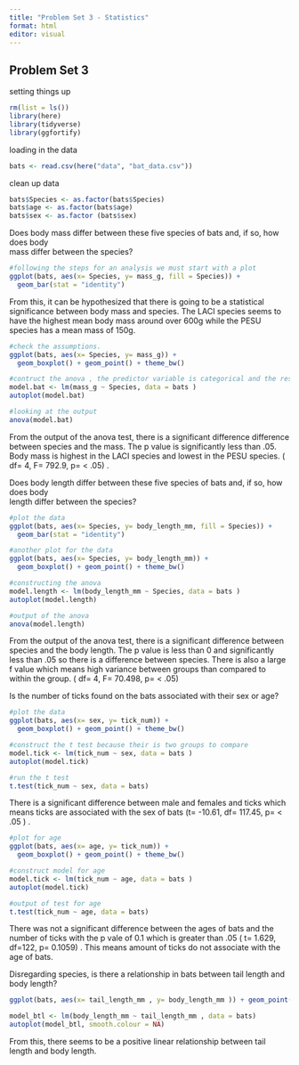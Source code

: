 ```yaml
---
title: "Problem Set 3 - Statistics"
format: html
editor: visual
---
```


## Problem Set 3

setting things up

```r
rm(list = ls())
library(here)
library(tidyverse)
library(ggfortify)
```

loading in the data

```r
bats <- read.csv(here("data", "bat_data.csv"))
```

clean up data

```r
bats$Species <- as.factor(bats$Species)
bats$age <- as.factor(bats$age)
bats$sex <- as.factor (bats$sex)
```

Does body mass differ between these five species of bats and, if so, how does body\
mass differ between the species?

```r
#following the steps for an analysis we must start with a plot
ggplot(bats, aes(x= Species, y= mass_g, fill = Species)) +
  geom_bar(stat = "identity")
```

From this, it can be hypothesized that there is going to be a statistical significance between body mass and species. The LACI species seems to have the highest mean body mass around over 600g while the PESU species has a mean mass of 150g.

```r
#check the assumptions.
ggplot(bats, aes(x= Species, y= mass_g)) +
  geom_boxplot() + geom_point() + theme_bw()
```

```r
#contruct the anova , the predictor variable is categorical and the response is a ratio data
model.bat <- lm(mass_g ~ Species, data = bats )
autoplot(model.bat)
```

```r
#looking at the output 
anova(model.bat)
```

From the output of the anova test, there is a significant difference difference between species and the mass. The p value is significantly less than .05. Body mass is highest in the LACI species and lowest in the PESU species. ( df= 4, F= 792.9, p= \< .05) .

Does body length differ between these five species of bats and, if so, how does body\
length differ between the species?

```r
#plot the data 
ggplot(bats, aes(x= Species, y= body_length_mm, fill = Species)) +
  geom_bar(stat = "identity")
```

```r
#another plot for the data 
ggplot(bats, aes(x= Species, y= body_length_mm)) +
  geom_boxplot() + geom_point() + theme_bw()
```

```r
#constructing the anova 
model.length <- lm(body_length_mm ~ Species, data = bats )
autoplot(model.length)
```

```r
#output of the anova
anova(model.length)
```

From the output of the anova test, there is a significant difference between species and the body length. The p value is less than 0 and significantly less than .05 so there is a difference between species. There is also a large f value which means high variance between groups than compared to within the group. ( df= 4, F= 70.498, p= \< .05)

Is the number of ticks found on the bats associated with their sex or age?

```r
#plot the data
ggplot(bats, aes(x= sex, y= tick_num)) +
  geom_boxplot() + geom_point() + theme_bw()
```

```r
#construct the t test because their is two groups to compare 
model.tick <- lm(tick_num ~ sex, data = bats )
autoplot(model.tick)
```

```r
#run the t test 
t.test(tick_num ~ sex, data = bats)
```

There is a significant difference between male and females and ticks which means ticks are associated with the sex of bats (t= -10.61, df= 117.45, p= \< .05 ) .

```r
#plot for age 
ggplot(bats, aes(x= age, y= tick_num)) +
  geom_boxplot() + geom_point() + theme_bw()
```

```r
#construct model for age 
model.tick <- lm(tick_num ~ age, data = bats )
autoplot(model.tick)
```

```r
#output of test for age 
t.test(tick_num ~ age, data = bats)
```

There was not a significant difference between the ages of bats and the number of ticks with the p vale of 0.1 which is greater than .05 ( t= 1.629, df=122, p= 0.1059) . This means amount of ticks do not associate with the age of bats.

Disregarding species, is there a relationship in bats between tail length and body length?

```r
ggplot(bats, aes(x= tail_length_mm , y= body_length_mm )) + geom_point() + theme_bw()
```

```r
model_btl <- lm(body_length_mm ~ tail_length_mm , data = bats)
autoplot(model_btl, smooth.colour = NA)
```

From this, there seems to be a positive linear relationship between tail length and body length.
